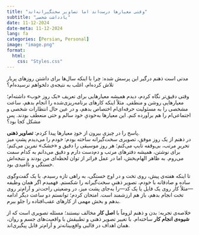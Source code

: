 ```yaml
---
title: "وقتی معیارها درست‌اند اما تصاویر سختگیرانه‌اند"
subtitle: "یادداشت شخصی"
date: 11-12-2024
date-meta: 11-12-2024
lang: fa
categories: [Persian, Personal]
image: "image.png"
format:
  html:
    css: "Styles.css"
---
```


::: {.farsi-text}

مدتی است ذهنم درگیر این پرسش شده: چرا با اینکه سال‌ها برای داشتن روزهای پربار تلاش کرده‌ام، اغلب به نتیجه‌ی دلخواهم نرسیده‌ام؟

وقتی دقیق‌تر نگاه کردم، دیدم همیشه معیارهایی برای تعریف «یک روز خوب» داشته‌ام؛ معیارهایی روشن و منطقی. مثلاً اینکه کارهای برنامه‌ریزی‌شده را انجام بدهم، ساعت مشخصی را به مسئولیت حرفه‌ای‌ام اختصاص بدهم، و در عین حال انتظارات شخصی و اجتماعی‌ام را هم برآورده کنم. این معیارها به‌خودیِ خود سالم و حتی منعطف بودند. پس مشکل کجا بود؟

پاسخ را در چیزی بیرون از خودِ معیارها پیدا کردم: **تصاویر ذهنی**.  
در ذهنم از یک روز موفق، تصویری سخت‌گیرانه ساخته بودم: خودم را می‌دیدم پشتِ میز تحریرِ مرتب، بی‌وقفه تایپ می‌کنم؛ هر روز موسیقی را دقیق و «خشک» تمرین می‌کنم؛ برای نوشتن، همیشه دفترهای مرتب و دم‌دست دارم و دقیق می‌دانم به کدام سمت می‌روم. به ظاهر الهام‌بخش، اما در عمل فراتر از توان لحظه‌ای من بودند و نتیجه‌اش خستگی و ناامیدی بود.

تا اینکه هفته‌ی پیش، روی تخت و در اوج خستگی، به راهی تازه رسیدم. با یک گفت‌وگوی ساده و صادقانه با خودم، تصویر ذهنیِ سخت‌گیرانه را شکستم. فهمیدم اگر همان وظیفه—مثلاً کار روی یک فایل یا یک کد—را به‌جای پشت میز، در وضعیتی راحت‌تر و آرام‌تر روی تخت انجام بدهم، باز هم ارزشمند است. امتحان کردم؛ توانستم دو ساعت دیگر ادامه بدهم و بخش مهمی از کارهای عقب‌افتاده را جلو ببرم.

خلاصه‌ی تجربه: بدن و ذهنم لزوماً با **اصل کار** مخالف نیستند؛ مسئله تصویری است که از **شیوه‌ی انجام کار** ساخته‌ام. با تغییر تصویر ذهنی و تطبیقش با واقعیت‌های جسم و روان، همان اهداف در قالبی واقع‌بینانه‌تر و آرام‌تر قابل پیگیری‌اند.

:::
